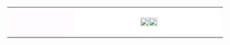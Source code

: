 <table cellpadding="2" width="500">
<tr>
 <td align="center" bgcolor="#FFFBFF" width="150">
  <p align="center"><font size="2">{{{比赛项目场次名称}}}<br>{{{比赛时间}}}<br>{{{比赛地点}}}</font></p>
 </td>
 <td align="center" bgcolor="#FFFFFF" width="350"><p align="center"><font size="2">[[File:{{{甲队旗帜符号名}}}|20px]]{{{甲队名称}}}{{{甲队成员}}}</font><span style="background-color: #FFFFCC"><font color="#0000FF">'''{{{甲队对乙队比分}}}'''</font></span><font size="2">[[File:{{{乙队旗帜符号名}}}|20px]]{{{乙队名称}}}{{{乙队成员}}}</font></p> 
</td>       
</table>